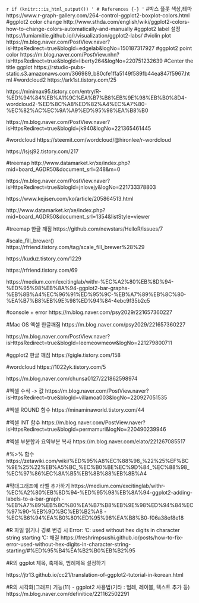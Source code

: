 `r if (knitr:::is_html_output()) '
# References {-}
'`
#박스 플롯 색상,테마
https://www.r-graph-gallery.com/264-control-ggplot2-boxplot-colors.html
#ggplot2 color change
http://www.sthda.com/english/wiki/ggplot2-colors-how-to-change-colors-automatically-and-manually
#ggplot2 label 설정
https://lumiamitie.github.io/r/visualization/ggplot2-labs/
#violin plot 
https://m.blog.naver.com/PostView.naver?isHttpsRedirect=true&blogId=edgelab&logNo=150187317927
#ggplot2 point color
https://m.blog.naver.com/PostView.nhn?isHttpsRedirect=true&blogId=liberty264&logNo=220751232639
#Center the title ggplot
https://rstudio-pubs-static.s3.amazonaws.com/366989_b80cfe1ffa5149f589fb44ea847f5967.html
#wordcloud2
https://ark1st.tistory.com/25

https://minimax95.tistory.com/entry/R-%ED%94%84%EB%A1%9C%EA%B7%B8%EB%9E%98%EB%B0%8D4-wordcloud2-%ED%8C%A8%ED%82%A4%EC%A7%80-%EC%82%AC%EC%9A%A9%ED%95%98%EA%B8%B0

https://m.blog.naver.com/PostView.naver?isHttpsRedirect=true&blogId=jk940&logNo=221365461445

#wordcloud
https://steemit.com/wordcloud/@hironlee/r-wordcloud

https://lsjsj92.tistory.com/217

#treemap
http://www.datamarket.kr/xe/index.php?mid=board_AGDR50&document_srl=248&m=0

https://m.blog.naver.com/PostView.naver?isHttpsRedirect=true&blogId=jnlovejy&logNo=221733378803

https://www.kejisen.com/ko/article/205864513.html

http://www.datamarket.kr/xe/index.php?mid=board_AGDR50&document_srl=1354&listStyle=viewer

#treemap 한글 깨짐
https://github.com/newstars/HelloR/issues/7

#scale_fill_brewer()
https://rfriend.tistory.com/tag/scale_fill_brewer%28%29

https://kuduz.tistory.com/1229

https://rfriend.tistory.com/69

https://medium.com/excitinglab/withr-%EC%A2%80%EB%8D%94-%ED%95%98%EB%8A%94-ggplot2-bar-graphs-%EB%8B%A4%EC%96%91%ED%95%9C-%EB%A7%89%EB%8C%80-%EA%B7%B8%EB%9E%98%ED%94%84-4ebc9f35b2c5

#console + error
https://m.blog.naver.com/psy2029/221657360227

#Mac OS 엑셀 한글깨짐
https://m.blog.naver.com/psy2029/221657360227

https://m.blog.naver.com/PostView.naver?isHttpsRedirect=true&blogId=leemeowmeow&logNo=221279800711

#ggplot2 한글 깨짐
https://gigle.tistory.com/158

#wordcloud
https://1022yk.tistory.com/5

https://m.blog.naver.com/chunsa0127/221862598974

#엑셀 수식 -> 값
https://m.blog.naver.com/PostView.naver?isHttpsRedirect=true&blogId=villamoa003&logNo=220927051535

#엑셀 ROUND 함수
https://minaminaworld.tistory.com/44

#엑셀 INT 함수
https://m.blog.naver.com/PostView.naver?isHttpsRedirect=true&blogId=permamuri&logNo=220490239946

#엑셀 부분합과 요약부분 복사
https://m.blog.naver.com/elato/221267085517

#%>% 함수
https://zetawiki.com/wiki/%ED%95%A8%EC%88%98_%22%25%EF%BC%9E%25%22%EB%A5%BC_%EC%B0%BE%EC%9D%84_%EC%88%98_%EC%97%86%EC%8A%B5%EB%8B%88%EB%8B%A4

#막대그래프에 라벨 추가하기
https://medium.com/excitinglab/withr-%EC%A2%80%EB%8D%94-%ED%95%98%EB%8A%94-ggplot2-adding-labels-to-a-bar-graph
-%EB%A7%89%EB%8C%80%EA%B7%B8%EB%9E%98%ED%94%84%EC%97%90-%EB%9D%BC%EB%B2%A8
-%EC%B6%94%EA%B0%80%ED%95%98%EA%B8%B0-f06a38ef8e18

#R 파일 읽기나 경로 변경 시 Error: 'C:\U' used without hex digits in character string starting 'C:\U' 해결
https://freshrimpsushi.github.io/posts/how-to-fix-error-used-without-hex-digits-in-character-string-starting/#%ED%95%B4%EA%B2%B0%EB%B2%95

#R의 ggplot 제목, 축제목, 범례제목 설정하기

https://jtr13.github.io/cc21/translation-of-ggplot2-tutorial-in-korean.html

#R의 시각화(그래프) 기능(11) - ggplot2 사용법(기타 : 범례, 레이블, 텍스트 추가 등)
https://m.blog.naver.com/definitice/221162502291

